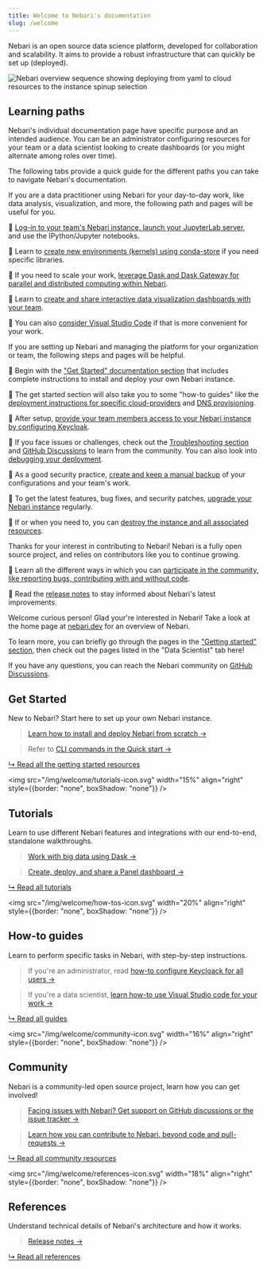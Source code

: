 ```yaml
---
title: Welcome to Nebari's documentation
slug: /welcome
---
```


Nebari is an open source data science platform, developed for collaboration and scalability.
It aims to provide a robust infrastructure that can quickly be set up (deployed).

![Nebari overview sequence showing deploying from yaml to cloud resources to the instance spinup selection](/img/welcome/nebari_overview_sequence.png)

## Learning paths

Nebari's individual documentation page have specific purpose and an intended audience.
You can be an administrator configuring resources for your team or a data scientist looking to create dashboards (or you might alternate among roles over time).

The following tabs provide a quick guide for the different paths you can take to navigate Nebari's documentation.


<Tabs>
  <TabItem value="data-practitioner" label="Data practitioner" default>

If you are a data practitioner using Nebari for your day-to-day work, like data analysis, visualization, and more, the following path and pages will be useful for you.

🔸 [Log-in to your team's Nebari instance, launch your JupyterLab server](/docs/tutorials/login-keycloak), and use the IPython/Jupyter notebooks.

🔸 Learn to [create new environments (kernels) using conda-store](/docs/tutorials/creating-new-environments) if you need specific libraries.

🔸 If you need to scale your work, [leverage Dask and Dask Gateway for parallel and distributed computing within Nebari][using-dask].

🔸 Learn to [create and share interactive data visualization dashboards with your team][create-dashboards].


🔸 You can also [consider Visual Studio Code][using-vscode] if that is more convenient for your work.

  </TabItem>

  <TabItem value="administrator" label="Administrator">

If you are setting up Nebari and managing the platform for your organization or team, the following steps and pages will be helpful.

🔸 Begin with the ["Get Started" documentation section][get-started] that includes complete instructions to install and deploy your own Nebari instance.

🔸 The get started section will also take you to some "how-to guides" like the [deployment instructions for specific cloud-providers](/docs/get-started/cloud-providers) and [DNS provisioning](/docs/how-tos/domain-registry).

🔸 After setup, [provide your team members access to your Nebari instance by configuring Keycloak][configure-keycloak].

🔸 If you face issues or challenges, check out the [Troubleshooting section](/docs/troubleshooting) and [GitHub Discussions][github-discussions] to learn from the community. You can also look into [debugging your deployment](/docs/how-tos/debug-nebari).

🔸 As a good security practice, [create and keep a manual backup](/docs/how-tos/manual-backup) of your configurations and your team's work.

🔸 To get the latest features, bug fixes, and security patches, [upgrade your Nebari instance](/docs/how-tos/nebari-upgrade) regularly.

🔸 If or when you need to, you can [destroy the instance and all associated resources](/docs/how-tos/nebari-destroy).

  </TabItem>

  <TabItem value="contributor" label="Contributor">

Thanks for your interest in contributing to Nebari! Nebari is a fully open source project, and relies on contributors like you to continue growing.

🔸 Learn all the different ways in which you can [participate in the community, like reporting bugs, contributing with and without code][community].

🔸 Read the [release notes][release-notes] to stay informed about Nebari's latest improvements.

  </TabItem>

  <TabItem value="other" label="Just curious">

Welcome curious person! Glad your're interested in Nebari!
Take a look at the home page at [nebari.dev][nebari-home] for an overview of Nebari.

To learn more, you can briefly go through the pages in the ["Getting started" section][get-started], then check out the pages listed in the "Data Scientist" tab here!

If you have any questions, you can reach the Nebari community on [GitHub Discussions][github-discussions].

  </TabItem>
</Tabs>

## Get Started

New to Nebari? Start here to set up your own Nebari instance.

> [Learn how to install and deploy Nebari from scratch →](/docs/get-started/installing-nebari)

> Refer to [CLI commands in the Quick start →](/docs/get-started/quickstart)

<!-- TODO: All a link to Nebari 101 when it's ready. -->

[↳ Read all the getting started resources][get-started]

<img
  src="/img/welcome/tutorials-icon.svg"
  width="15%"
  align="right"
  style={{border: "none", boxShadow: "none"}}
/>

## Tutorials

Learn to use different Nebari features and integrations with our end-to-end, standalone walkthroughs.

> [Work with big data using Dask →][using-dask]

> [Create, deploy, and share a Panel dashboard →][create-dashboards]

[↳ Read all tutorials][tutorials]

<img
  src="/img/welcome/how-tos-icon.svg"
  width="20%"
  align="right"
  style={{border: "none", boxShadow: "none"}}
/>

## How-to guides

Learn to perform specific tasks in Nebari, with step-by-step instructions.

> If you're an administrator, read [how-to configure Keycloack for all users →][configure-keycloak]

> If you're a data scientist, [learn how-to use Visual Studio code for your work →][using-vscode]

[↳ Read all guides][how-tos]

<!-- TODO: Add conceptual guides when ready

<img
  src="/img/welcome/conceptual-guides-icon.svg"
  width="20%"
  align="right"
  style={{border: "none", boxShadow: "none"}}
/>

## Conceptual guides

> TBD

[↳ Read all guides](./) -->

<img
  src="/img/welcome/community-icon.svg"
  width="16%"
  align="right"
  style={{border: "none", boxShadow: "none"}}
/>

## Community

Nebari is a community-led open source project, learn how you can get involved!

> [Facing issues with Nebari? Get support on GitHub discussions or the issue tracker →](docs/community#getting-support)

> [Learn how you can contribute to Nebari, beyond code and pull-requests →](docs/community#how-to-contribute)

[↳ Read all community resources][community]

<img
  src="/img/welcome/references-icon.svg"
  width="18%"
  align="right"
  style={{border: "none", boxShadow: "none"}}
/>

## References

<!-- TODO: Add API doc when ready -->

Understand technical details of Nebari's architecture and how it works.

> [Release notes →][release-notes]

[↳ Read all references][references]

<!-- External links -->

[github-discussions]: https://github.com/orgs/nebari-dev/discussions

<!-- Internal links -->

[nebari-home]: https://nebari.dev/
[get-started]: docs/get-started/
[tutorials]: docs/tutorials/
[how-tos]: docs/how-tos/
[community]: community/
[references]: docs/references
[release-notes]: docs/references/RELEASE
[using-dask]: docs/tutorials/using_dask
[using-vscode]: docs/how-tos/using-vscode
[configure-keycloak]: docs/how-tos/configuring-keycloak
[create-dashboards]: docs/tutorials/create-dashboard
